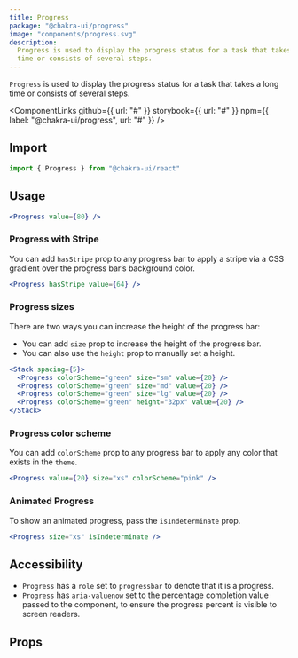 ```yaml
---
title: Progress
package: "@chakra-ui/progress"
image: "components/progress.svg"
description:
  Progress is used to display the progress status for a task that takes a long
  time or consists of several steps.
---
```


`Progress` is used to display the progress status for a task that takes a long
time or consists of several steps.

<ComponentLinks
  github={{ url: "#" }}
  storybook={{ url: "#" }}
  npm={{ label: "@chakra-ui/progress", url: "#" }}
/>

<carbon-ad></carbon-ad>

## Import

```js
import { Progress } from "@chakra-ui/react"
```

## Usage

```jsx
<Progress value={80} />
```

### Progress with Stripe

You can add `hasStripe` prop to any progress bar to apply a stripe via a CSS
gradient over the progress bar’s background color.

```jsx
<Progress hasStripe value={64} />
```

### Progress sizes

There are two ways you can increase the height of the progress bar:

- You can add `size` prop to increase the height of the progress bar.
- You can also use the `height` prop to manually set a height.

```jsx
<Stack spacing={5}>
  <Progress colorScheme="green" size="sm" value={20} />
  <Progress colorScheme="green" size="md" value={20} />
  <Progress colorScheme="green" size="lg" value={20} />
  <Progress colorScheme="green" height="32px" value={20} />
</Stack>
```

### Progress color scheme

You can add `colorScheme` prop to any progress bar to apply any color that
exists in the `theme`.

```jsx
<Progress value={20} size="xs" colorScheme="pink" />
```

### Animated Progress

To show an animated progress, pass the `isIndeterminate` prop.

```jsx
<Progress size="xs" isIndeterminate />
```

## Accessibility

- `Progress` has a `role` set to `progressbar` to denote that it is a progress.
- `Progress` has `aria-valuenow` set to the percentage completion value passed
  to the component, to ensure the progress percent is visible to screen readers.

## Props

<PropsTable of="Progress" />

